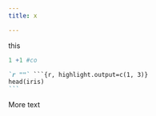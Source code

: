 ```yaml
---
title: x

---
```

this

```r
1 +1 #co
```


````md
`r ""` ```{r, highlight.output=c(1, 3)}
head(iris)
```
````

More text
